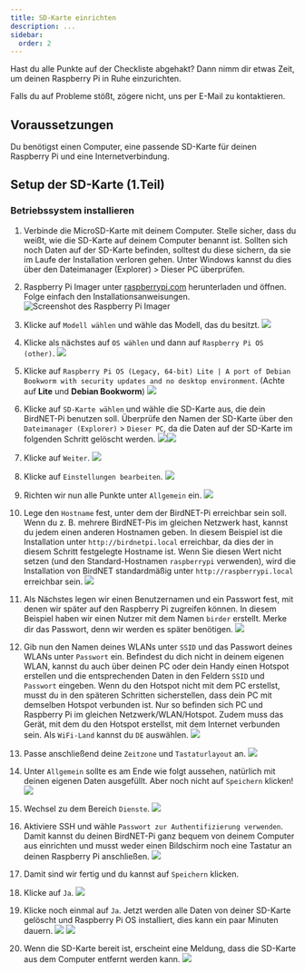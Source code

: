 ```yaml
---
title: SD-Karte einrichten
description: ...
sidebar:
  order: 2
---
```



Hast du alle Punkte auf der Checkliste abgehakt? Dann nimm dir etwas Zeit, um deinen Raspberry Pi in Ruhe einzurichten.

Falls du auf Probleme stößt, zögere nicht, uns per E-Mail zu kontaktieren.

## Voraussetzungen

Du benötigst einen Computer, eine passende SD-Karte für deinen Raspberry Pi und eine Internetverbindung.

## Setup der SD-Karte (1.Teil)

### Betriebssystem installieren

<Steps>

1. Verbinde die MicroSD-Karte mit deinem Computer.
   Stelle sicher, dass du weißt, wie die SD-Karte auf deinem Computer benannt ist. Sollten sich noch Daten auf der SD-Karte befinden, solltest du diese sichern, da sie im Laufe der Installation verloren gehen. Unter Windows kannst du dies über den Dateimanager (Explorer) > Dieser PC überprüfen.

2. Raspberry Pi Imager unter [raspberrypi.com](https://www.raspberrypi.com/software/) herunterladen und öffnen. Folge einfach den Installationsanweisungen.
   ![Screenshot des Raspberry Pi Imager](/schlaumeise//images/project01/pi-setup/01.jpg)

3. Klicke auf `Modell wählen` und wähle das Modell, das du besitzt.
   ![](/schlaumeise//images/project01/pi-setup/02.jpg)

4. Klicke als nächstes auf `OS wählen` und dann auf `Raspberry Pi OS (other)`.
   ![](/schlaumeise//images/project01/pi-setup/03.jpg)

5. Klicke auf `Raspberry Pi OS (Legacy, 64-bit) Lite | A port of Debian Bookworm with security updates and no desktop environment`. (Achte auf **Lite** und **Debian Bookworm**)
   ![](/schlaumeise//images/project01/pi-setup/04.jpg)

6. Klicke auf `SD-Karte wählen` und wähle die SD-Karte aus, die dein BirdNET-Pi benutzen soll. Überprüfe den Namen der SD-Karte über den `Dateimanager (Explorer)` > `Dieser PC`, da die Daten auf der SD-Karte im folgenden Schritt gelöscht werden.
   ![](/schlaumeise//images/project01/pi-setup/05.jpg)![](/schlaumeise//images/project01/pi-setup/06.jpg)

7. Klicke auf `Weiter`.
   ![](/schlaumeise//images/project01/pi-setup/07.jpg)

8. Klicke auf `Einstellungen bearbeiten`.
   ![](/schlaumeise//images/project01/pi-setup/08.png)

9. Richten wir nun alle Punkte unter `Allgemein` ein.
   ![](/schlaumeise//images/project01/pi-setup/09.jpg)

10. Lege den `Hostname` fest, unter dem der BirdNET-Pi erreichbar sein soll. Wenn du z. B. mehrere BirdNET-Pis im gleichen Netzwerk hast, kannst du jedem einen anderen Hostnamen geben. In diesem Beispiel ist die Installation unter `http://birdnetpi.local` erreichbar, da dies der in diesem Schritt festgelegte Hostname ist. Wenn Sie diesen Wert nicht setzen (und den Standard-Hostnamen `raspberrypi` verwenden), wird die Installation von BirdNET standardmäßig unter `http://raspberrypi.local` erreichbar sein.
    ![](/schlaumeise//images/project01/pi-setup/10.jpg)

11. Als Nächstes legen wir einen Benutzernamen und ein Passwort fest, mit denen wir später auf den Raspberry Pi zugreifen können. In diesem Beispiel haben wir einen Nutzer mit dem Namen `birder` erstellt. Merke dir das Passwort, denn wir werden es später benötigen.
    ![](/schlaumeise//images/project01/pi-setup/11.jpg)

12. Gib nun den Namen deines WLANs unter `SSID` und das Passwort deines WLANs unter `Passwort` ein. Befindest du dich nicht in deinem eigenen WLAN, kannst du auch über deinen PC oder dein Handy einen Hotspot erstellen und die entsprechenden Daten in den Feldern `SSID` und `Passwort` eingeben. Wenn du den Hotspot nicht mit dem PC erstellst, musst du in den späteren Schritten sicherstellen, dass dein PC mit demselben Hotspot verbunden ist. Nur so befinden sich PC und Raspberry Pi im gleichen Netzwerk/WLAN/Hotspot. Zudem muss das Gerät, mit dem du den Hotspot erstellst, mit dem Internet verbunden sein. Als `WiFi-Land` kannst du `DE` auswählen.
    ![](/schlaumeise//images/project01/pi-setup/12.jpg)

13. Passe anschließend deine `Zeitzone` und `Tastaturlayout` an.
    ![](/schlaumeise//images/project01/pi-setup/13.jpg)

14. Unter `Allgemein` sollte es am Ende wie folgt aussehen, natürlich mit deinen eigenen Daten ausgefüllt. Aber noch nicht auf `Speichern` klicken!
    ![](/schlaumeise//images/project01/pi-setup/14.jpg)

15. Wechsel zu dem Bereich `Dienste`.
    ![](/schlaumeise//images/project01/pi-setup/15.jpg)

16. Aktiviere SSH und wähle `Passwort zur Authentifizierung verwenden`. Damit kannst du deinen BirdNET-Pi ganz bequem von deinem Computer aus einrichten und musst weder einen Bildschirm noch eine Tastatur an deinen Raspberry Pi anschließen.
    ![](/schlaumeise//images/project01/pi-setup/16.jpg)

17. Damit sind wir fertig und du kannst auf `Speichern` klicken.

18. Klicke auf `Ja`.
    ![](/schlaumeise//images/project01/pi-setup/17.jpg)

19. Klicke noch einmal auf `Ja`. Jetzt werden alle Daten von deiner SD-Karte gelöscht und Raspberry Pi OS installiert, dies kann ein paar Minuten dauern.
    ![](/schlaumeise//images/project01/pi-setup/18.jpg)
    ![](/schlaumeise//images/project01/pi-setup/19.jpg)

20. Wenn die SD-Karte bereit ist, erscheint eine Meldung, dass die SD-Karte aus dem Computer entfernt werden kann.
    ![](/schlaumeise//images/project01/pi-setup/20.jpg)

</Steps>
